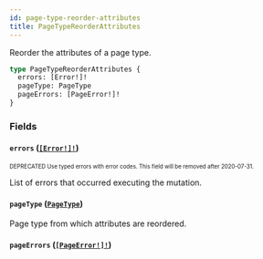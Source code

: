 ```yaml
---
id: page-type-reorder-attributes
title: PageTypeReorderAttributes
---
```


Reorder the attributes of a page type.

```graphql
type PageTypeReorderAttributes {
  errors: [Error!]!
  pageType: PageType
  pageErrors: [PageError!]!
}
```

### Fields

#### `errors` ([`[Error!]!`](/developer/api-reference/objects/error.mdx))

<sub><sup><span className="deprecatedTag">DEPRECATED</span> Use typed errors with error codes. This field will be removed after 2020-07-31.</sup></sub>

List of errors that occurred executing the mutation.

#### `pageType` ([`PageType`](/developer/api-reference/objects/page-type.mdx))

Page type from which attributes are reordered.

#### `pageErrors` ([`[PageError!]!`](/developer/api-reference/objects/page-error.mdx))
